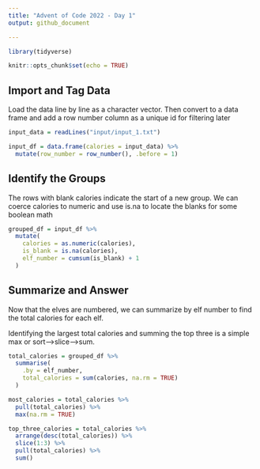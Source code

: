 ```yaml
---
title: "Advent of Code 2022 - Day 1"
output: github_document

---
```


```r
library(tidyverse)

knitr::opts_chunk$set(echo = TRUE)

```

## Import and Tag Data

Load the data line by line as a character vector. Then convert to a data frame and add a row number column as a unique id for filtering later

```r
input_data = readLines("input/input_1.txt")

input_df = data.frame(calories = input_data) %>% 
  mutate(row_number = row_number(), .before = 1)

```

## Identify the Groups

The rows with blank calories indicate the start of a new group. We can coerce calories to numeric and use is.na to locate the blanks for some boolean math
```r

grouped_df = input_df %>% 
  mutate(
    calories = as.numeric(calories),
    is_blank = is.na(calories),
    elf_number = cumsum(is_blank) + 1
  ) 

```

## Summarize and Answer

Now that the elves are numbered, we can summarize by elf number to find the total calories for each elf.

Identifying the largest total calories and summing the top three is a simple max or sort-->slice-->sum.
```r
total_calories = grouped_df %>% 
  summarise(
    .by = elf_number,
    total_calories = sum(calories, na.rm = TRUE)
  )

most_calories = total_calories %>% 
  pull(total_calories) %>% 
  max(na.rm = TRUE)

top_three_calories = total_calories %>% 
  arrange(desc(total_calories)) %>% 
  slice(1:3) %>% 
  pull(total_calories) %>% 
  sum()
```
